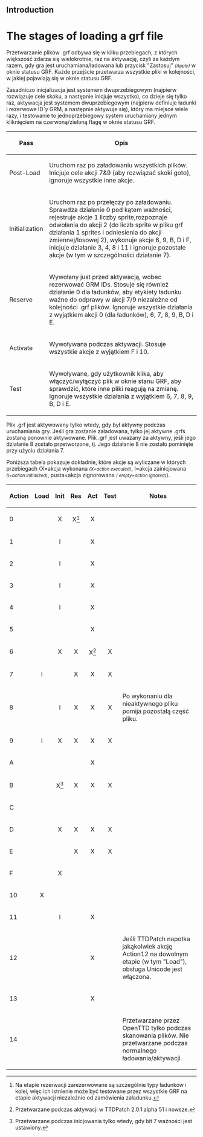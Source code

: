 {{pl/Development/NewGRF/inne strony|en=newgrf-specs.tt-wiki.net/wiki/GrfLoadingStages|pl=pl/Development/NewGRF/NFO Specs/GrfLoadingStages}}
== Introduction ==

=The stages of loading a grf file=

Przetwarzanie plików .grf odbywa się w kilku przebiegach, z których większość zdarza się wielokrotnie, raz na aktywację, czyli za każdym razem, gdy gra jest uruchamiana/ładowana lub przycisk "Zastosuj" <small>''(Apply)''</small> w oknie statusu GRF. Każde przejście przetwarza wszystkie pliki w kolejności, w jakiej pojawiają się w oknie statusu GRF.

Zasadniczo inicjalizacja jest systemem dwuprzebiegowym (najpierw rozwiązuje cele skoku, a następnie inicjuje wszystko), co dzieje się tylko raz, aktywacja jest systemem dwuprzebiegowym (najpierw definiuje ładunki i rezerwowe ID''`y'' GRM, a następnie aktywuje się), który ma miejsce wiele razy, i testowanie to jednoprzebiegowy system uruchamiany jednym kliknięciem na czerwoną/zieloną flagę w oknie statusu GRF.

{|
!Pass!!Opis

|-
|Post-Load||Uruchom raz po załadowaniu wszystkich plików. Inicjuje cele akcji 7&amp;9 (aby rozwiązać skoki goto), ignoruje wszystkie inne akcje.

|-
|Initialization||Uruchom raz po przełęczy po załadowaniu. Sprawdza działanie 0 pod kątem ważności, rejestruje akcje 1 liczby sprite,rozpoznaje odwołania do akcji 2 (do liczb sprite w pliku grf działania 1 sprites i odniesienia do akcji zmiennej/losowej 2), wykonuje akcje 6, 9, B, D i F, inicjuje działanie 3, 4, 8 i 11 i ignoruje pozostałe akcje (w tym w szczególności działanie 7).

|-
|Reserve||{{pl/Development/NewGRF/ottdp|0.6|2.5}} Wywołany just przed aktywacją, wobec rezerwować GRM IDs. Stosuje się również działanie 0 dla ładunków, aby etykiety ładunku ważne do odprawy w akcji 7/9 niezależne od kolejności .grf plików. Ignoruje wszystkie działania z wyjątkiem akcji 0 (dla ładunków), 6, 7, 8, 9, B, D i E.

|-
|Activate||Wywoływana podczas aktywacji. Stosuje wszystkie akcje z wyjątkiem F i 10.

|-
|Test||{{pl/Development/NewGRF/ottdp|no|2.5}} Wywoływane, gdy użytkownik klika, aby włączyć/wyłączyć plik w oknie stanu GRF, aby sprawdzić, które inne pliki reagują na zmianę. Ignoruje wszystkie działania z wyjątkiem 6, 7, 8, 9, B, D i E.
|}

Plik .grf jest aktywowany tylko wtedy, gdy był aktywny podczas uruchamiania gry. Jeśli gra zostanie załadowana, tylko jej aktywne .grfs zostaną ponownie aktywowane. Plik .grf jest uważany za aktywny, jeśli jego działanie 8 zostało przetworzone, tj. Jego działanie 8 nie zostało pominięte przy użyciu działania 7.

Poniższa tabela pokazuje dokładnie, które akcje są wyliczane w których przebiegach (X=akcja wykonana <small>''(X=action executed)''</small>, I=akcja zainicjowana <small>''(I=action initialized)''</small>, pusta=akcja zignorowana <small>''( empty=action ignored)''</small>).

{|
!Action!!Load!!Init!!Res!!Act!!Test!!Notes

|-
|0|| ||<center>X</center>||<center>X<ref>Na etapie rezerwacji zarezerwowane są szczególnie typy ładunków i kolei, więc ich istnienie może być testowane przez wszystkie GRF na etapie aktywacji niezależnie od zamówienia załadunku.</ref></center>||<center>X</center>|| ||

|-
|1|| ||<center>I</center>|| ||<center>X</center>|| ||

|-
|2|| ||<center>I</center>|| ||<center>X</center>|| ||

|-
|3|| ||<center>I</center>|| ||<center>X</center>|| ||

|-
|4|| ||<center>I</center>|| ||<center>X</center>|| ||

|-
|5|| || || ||<center>X</center>|| ||

|-
|6|| ||<center>X</center>||<center>X</center>||<center>X<ref>{{pl/Development/NewGRF/ottdp|0.6|2.5|ttdprev=2.0.1 alpha 51}} Przetwarzane podczas aktywacji w TTDPatch 2.0.1 alpha 51 i nowsze.</ref></center>||<center>X</center>||

|-
|7||<center>I</center>|| ||<center>X</center>||<center>X</center>||<center>X</center>||

|-
|8|| ||<center>I</center>||<center>X</center>||<center>X</center>||<center>X</center>||Po wykonaniu dla nieaktywnego pliku pomija pozostałą część pliku.

|-
|9||<center>I</center>||<center>X</center>||<center>X</center>||<center>X</center>||<center>X</center>||

|-
|A|| || || ||<center>X</center>|| ||

|-
|B|| ||<center>X<ref>Przetwarzane podczas inicjowania tylko wtedy, gdy bit 7 ważności jest ustawiony.</ref></center>||<center>X</center>||<center>X</center>||<center>X</center>||

|-
|C|| || || || || ||

|-
|D|| ||<center>X</center>||<center>X</center>||<center>X</center>||<center>X</center>||

|-
|E|| || ||<center>X</center>||<center>X</center>||<center>X</center>||

|-
|F|| ||<center>X</center>|| || || ||

|-
|10||<center>X</center>|| || || || ||

|-
|11|| ||<center>I</center>|| ||<center>X</center>|| ||

|-
|12|| || || ||<center>X</center>|| || Jeśli TTDPatch napotka jakąkolwiek akcję Action12 na dowolnym etapie (w tym "Load"), obsługa Unicode jest włączona.

|-
|13|| || || ||<center>X</center>|| ||

|-
|14|| || || || || || Przetwarzane przez OpenTTD tylko podczas skanowania plików. Nie przetwarzane podczas normalnego ładowania/aktywacji. 
|}
<references/>